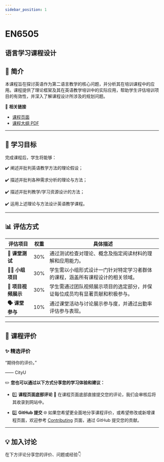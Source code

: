 ```yaml
---
sidebar_position: 1
---
```


# EN6505
## 语言学习课程设计

## **📘 简介**
本课程旨在探讨英语作为第二语言教学的核心问题，并分析其在培训课程中的应用。课程提供了理论框架及其在英语教学培训中的实际应用，帮助学生评估培训项目的有效性，并深入了解课程设计所涉及的规划问题。

🔗 **相关链接**
- [课程页面](https://www.cityu.edu.hk/catalogue/pg/202526/course/EN6505.htm)
- [课程大纲 PDF](https://www.cityu.edu.hk/catalogue/pg/202526/course/EN6505.pdf)

---

## **🎯 学习目标**

完成课程后，学生将能够：

✔️ 阐述并批判英语教学方法的理论假设；

✔️ 描述并批判各种需求分析的理论与方法；

✔️ 描述并批判教学/学习资源设计的方法；

✔️ 运用上述理论与方法设计英语教学课程。

---

## **📊 评估方式**

| **评估项目**                | **权重** | **具体描述**                                                                                  |
|----------------------------|---------|---------------------------------------------------------------------------------------------|
| **📝 课堂测试**             | 30%     | 通过测试检查对理论、概念及指定阅读材料的理解和应用能力。                                                |
| **👩‍🏫 小组项目**           | 30%     | 学生需以小组形式设计一门针对特定学习者群体的课程，涵盖所有课程设计的相关领域。                                    |
| **🎥 项目视频展示**          | 30%     | 学生需通过团队视频展示项目的选定部分，并保证每位成员均有显著贡献和积极参与。                                   |
| **🗣️ 课堂参与**             | 10%     | 通过课堂活动与讨论展示参与度，并通过出勤率评估参与表现。                                                |

---

## **💬 课程评价**

### ✨ **精选评价**
<div className={commentStyles.commentBox}>
    <p className={commentStyles.commentText}>
        “期待你的评价。”
    </p>
    <p className={commentStyles.commentAuthor}>—— CityU</p>
</div>

✏️ **您也可以通过以下方式分享您的学习体验和建议：**

- 1️⃣ **课程页面底部评论**
💬 在课程页面底部直接提交您的评论，我们会审核后将其收录到网站中。

- 2️⃣ **GitHub 提交**
🌐 如果您希望更全面地分享课程评价，或希望修改或新增课程页面，欢迎参考 [Contributing](/contributing) 页面，通过 GitHub 提交您的贡献。

---

## **💡 加入讨论**

在下方评论分享您的评价、问题或经验👇
<Utterances />
